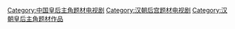 [[Category:中国皇后主角题材电视剧|Category:中国皇后主角题材电视剧]]
[[Category:汉朝后宫题材电视剧|Category:汉朝后宫题材电视剧]]
[[Category:汉朝皇后主角题材作品|Category:汉朝皇后主角题材作品]]